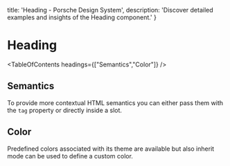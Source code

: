 
  title: 'Heading - Porsche Design System',
  description: 'Discover detailed examples and insights of the Heading component.'
}

# Heading <ComponentStatus tagName="p-heading"></ComponentStatus>

<TableOfContents headings={["Semantics","Color"]} />

## Semantics

To provide more contextual HTML semantics you can either pass them with the `tag` property or directly inside a slot.

<ComponentStory story={headingStorySemantics} />

## Color

Predefined colors associated with its theme are available but also inherit mode can be used to define a custom color.

<ComponentStory story={headingStoryCustomColor} />